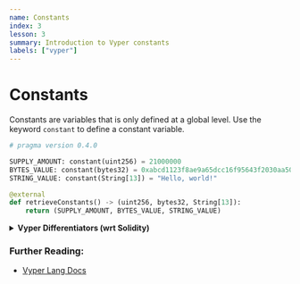 ```yaml
---
name: Constants
index: 3
lesson: 3
summary: Introduction to Vyper constants
labels: ["vyper"]
---
```


# Constants

Constants are variables that is only defined at a global level. Use the keyword `constant` to define a constant variable.

```python
# pragma version 0.4.0

SUPPLY_AMOUNT: constant(uint256) = 21000000
BYTES_VALUE: constant(bytes32) = 0xabcd1123f8ae9a65dcc16f95643f2030aa505c6b465c8206e26ae84b525cdacb
STRING_VALUE: constant(String[13]) = "Hello, world!"

@external
def retrieveConstants() -> (uint256, bytes32, String[13]):
    return (SUPPLY_AMOUNT, BYTES_VALUE, STRING_VALUE)
```

<details>
  <summary>
    <strong>Vyper Differentiators (wrt Solidity)</strong>
  </summary>
  <ul>
    <li>Requires explicit specification of String length.</li>
    <li>
      String length in return function must be equal to more than the constant
      length.
    </li>
  </ul>
</details>

### Further Reading:

- [Vyper Lang Docs](https://docs.vyperlang.org/en/latest/constants-and-vars.html#custom-constants)
